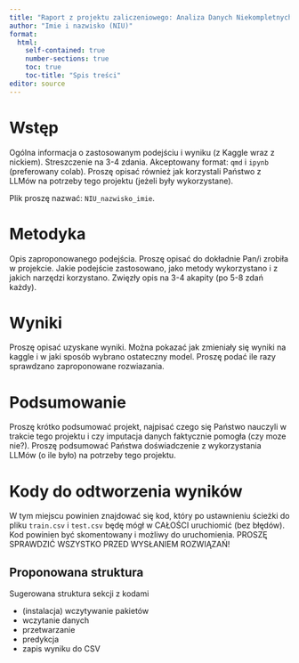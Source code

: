 ```yaml
---
title: "Raport z projektu zaliczeniowego: Analiza Danych Niekompletnych (2026)"
author: "Imie i nazwisko (NIU)"
format: 
  html:
    self-contained: true
    number-sections: true
    toc: true
    toc-title: "Spis treści"
editor: source
---
```



# Wstęp

Ogólna informacja o zastosowanym podejściu i wyniku (z Kaggle wraz z nickiem). Streszczenie na 3-4 zdania. Akceptowany format: `qmd` i `ipynb` (preferowany colab). Proszę opisać również jak korzystali Państwo z LLMów na potrzeby tego projektu (jeżeli były wykorzystane).

Plik proszę nazwać: `NIU_nazwisko_imie`. 

# Metodyka

Opis zaproponowanego podejścia. Proszę opisać do dokładnie Pan/i zrobiła w projekcie. Jakie podejście zastosowano, jako metody wykorzystano i z jakich narzędzi korzystano. Zwięzły opis na 3-4 akapity (po 5-8 zdań każdy). 

# Wyniki

Proszę opisać uzyskane wyniki. Można pokazać jak zmieniały się wyniki na kaggle i w jaki sposób wybrano ostateczny model. Proszę podać ile razy sprawdzano zaproponowane rozwiazania. 

# Podsumowanie

Proszę krótko podsumować projekt, najpisać czego się Państwo nauczyli w trakcie tego projektu i czy imputacja danych faktycznie pomogła (czy moze nie?). Proszę podsumować Państwa doświadczenie z wykorzystania LLMów (o ile było) na potrzeby tego projektu.

# Kody do odtworzenia wyników

W tym miejscu powinien znajdować się kod, który po ustawnieniu ścieżki do pliku `train.csv` i `test.csv` będę mógł w CAŁOŚCI uruchiomić (bez błędów). Kod powinien być skomentowany i możliwy do uruchomienia. PROSZĘ SPRAWDZIĆ WSZYSTKO PRZED WYSŁANIEM ROZWIĄZAŃ! 

## Proponowana struktura

Sugerowana struktura sekcji z kodami

+ (instalacja) wczytywanie pakietów 
+ wczytanie danych
+ przetwarzanie
+ predykcja
+ zapis wyniku do CSV
